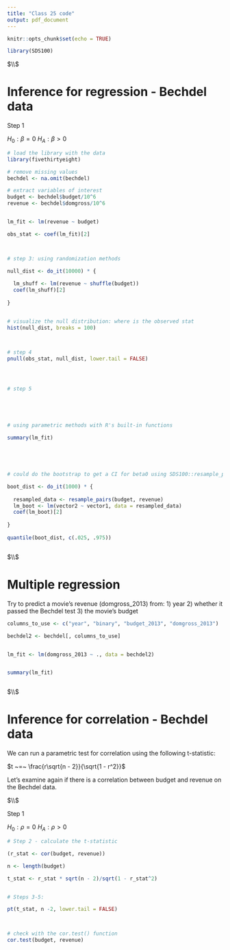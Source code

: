 ```yaml
---
title: "Class 25 code"
output: pdf_document
---
```


```r
knitr::opts_chunk$set(echo = TRUE)
```







```r

library(SDS100)


```






$\\$








# Inference for regression - Bechdel data


Step 1

$H_0: \beta = 0$
$H_A: \beta > 0$



```r



# load the library with the data
library(fivethirtyeight)

# remove missing values
bechdel <- na.omit(bechdel)

# extract variables of interest
budget <- bechdel$budget/10^6
revenue <- bechdel$domgross/10^6


lm_fit <- lm(revenue ~ budget)

obs_stat <- coef(lm_fit)[2]



# step 3: using randomization methods

null_dist <- do_it(10000) * {
  
  lm_shuff <- lm(revenue ~ shuffle(budget))
  coef(lm_shuff)[2]
  
}


# visualize the null distribution: where is the observed stat
hist(null_dist, breaks = 100)



# step 4 
pnull(obs_stat, null_dist, lower.tail = FALSE)




# step 5





# using parametric methods with R's built-in functions

summary(lm_fit)





# could do the bootstrap to get a CI for beta0 using SDS100::resample_pairs()

boot_dist <- do_it(1000) * {
  
  resampled_data <- resample_pairs(budget, revenue)
  lm_boot <- lm(vector2 ~ vector1, data = resampled_data)
  coef(lm_boot)[2]
  
}
  
quantile(boot_dist, c(.025, .975))



```







$\\$






# Multiple regression



Try to predict a movie's revenue (domgross_2013) from:
  1) year
  2) whether it passed the Bechdel test
  3) the movie's budget

```r



columns_to_use <- c("year", "binary", "budget_2013", "domgross_2013")

bechdel2 <- bechdel[, columns_to_use]


lm_fit <- lm(domgross_2013 ~ ., data = bechdel2)


summary(lm_fit)



```





$\\$






# Inference for correlation - Bechdel data


We can run a parametric test for correlation using the following t-statistic:

$t ~=~ \frac{r\sqrt{n - 2}}{\sqrt{1 - r^2}}$


Let's examine again if there is a correlation between budget and revenue on the Bechdel data.



$\\$


Step 1

$H_0: \rho = 0$
$H_A: \rho > 0$



```r


# Step 2 - calculate the t-statistic

(r_stat <- cor(budget, revenue))

n <- length(budget)

t_stat <- r_stat * sqrt(n - 2)/sqrt(1 - r_stat^2)


# Steps 3-5: 

pt(t_stat, n -2, lower.tail = FALSE)



# check with the cor.test() function 
cor.test(budget, revenue)


```









